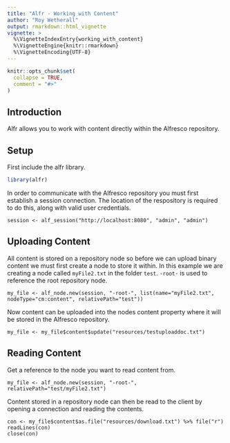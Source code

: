 ```yaml
---
title: "Alfr - Working with Content"
author: "Roy Wetherall"
output: rmarkdown::html_vignette
vignette: >
  %\VignetteIndexEntry{working_with_content}
  %\VignetteEngine{knitr::rmarkdown}
  %\VignetteEncoding{UTF-8}
---
```


```r
knitr::opts_chunk$set(
  collapse = TRUE,
  comment = "#>"
)
```

## Introduction

Alfr allows you to work with content directly within the Alfresco repository.

## Setup

First include the alfr library.

```r
library(alfr)
```

In order to communicate with the Alfresco repository you must first establish a session connection.  The location of the respository is required to do this, along with valid user credentials.

```
session <- alf_session("http://localhost:8080", "admin", "admin")
```

## Uploading Content

All content is stored on a repository node so before we can upload binary content we must first create a node to store it within.  In this example we are creating a node called `myFile2.txt` in the folder `test`.  `-root-` is used to reference the root repository node. 

```
my_file <- alf_node.new(session, "-root-", list(name="myFile2.txt", nodeType="cm:content", relativePath="test"))
```
Now content can be uploaded into the nodes content property where it will be stored in the Alfresco repository.

```
my_file <- my_file$content$update("resources/testuploaddoc.txt")
```

## Reading Content

Get a reference to the node you want to read content from.

```
my_file <- alf_node.new(session, "-root-", relativePath="test/myFile2.txt")
```

Content stored in a repository node can then be read to the client by opening a connection and reading the contents.

```
con <- my_file$content$as.file("resources/download.txt") %>% file("r")
readLines(con)
close(con)
```
